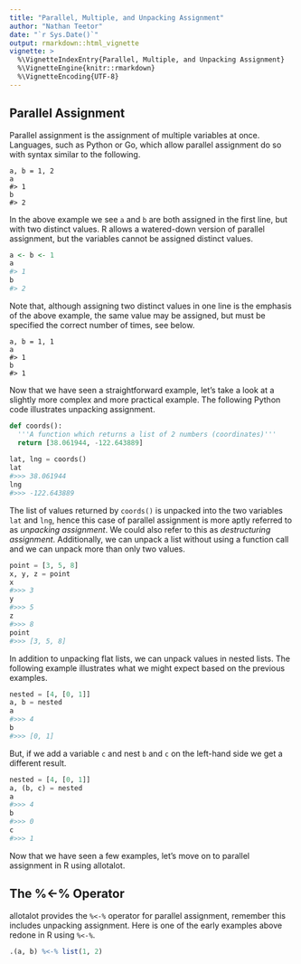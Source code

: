 ```yaml
---
title: "Parallel, Multiple, and Unpacking Assignment"
author: "Nathan Teetor"
date: "`r Sys.Date()`"
output: rmarkdown::html_vignette
vignette: >
  %\VignetteIndexEntry{Parallel, Multiple, and Unpacking Assignment}
  %\VignetteEngine{knitr::rmarkdown}
  %\VignetteEncoding{UTF-8}
---
```


## Parallel Assignment

Parallel assignment is the assignment of multiple variables at once. Languages, such as Python or Go, which allow parallel assignment do so with syntax similar to the following.

```
a, b = 1, 2
a
#> 1
b
#> 2
```

In the above example we see `a` and `b` are both assigned in the first line, but with two distinct values. R allows a watered-down version of parallel assignment, but the variables cannot be assigned distinct values.

```R
a <- b <- 1
a
#> 1
b
#> 2
```

Note that, although assigning two distinct values in one line is the emphasis of the above example, the same value may be assigned, but must be specified the correct number of times, see below.

```
a, b = 1, 1
a
#> 1
b
#> 1
```

Now that we have seen a straightforward example, let's take a look at a slightly more complex and more practical example. The following Python code illustrates unpacking assignment.

```python
def coords():
  '''A function which returns a list of 2 numbers (coordinates)'''
  return [38.061944, -122.643889]
  
lat, lng = coords()
lat
#>>> 38.061944
lng
#>>> -122.643889
```

The list of values returned by `coords()` is unpacked into the two variables `lat` and `lng`, hence this case of parallel assignment is more aptly referred to as *unpacking assignment*. We could also refer to this as *destructuring assignment*. Additionally, we can unpack a list without using a function call and we can unpack more than only two values.

```python
point = [3, 5, 8]
x, y, z = point
x
#>>> 3
y
#>>> 5
z
#>>> 8
point
#>>> [3, 5, 8]
```

In addition to unpacking flat lists, we can unpack values in nested lists. The following example illustrates what we might expect based on the previous examples.

```python
nested = [4, [0, 1]]
a, b = nested
a
#>>> 4
b
#>>> [0, 1]
```

But, if we add a variable `c` and nest `b` and `c` on the left-hand side we get a different result.

```python
nested = [4, [0, 1]]
a, (b, c) = nested
a
#>>> 4
b
#>>> 0
c
#>>> 1
```

Now that we have seen a few examples, let's move on to parallel assignment in R using allotalot.

## The %<-% Operator

allotalot provides the `%<-%` operator for parallel assignment, remember this includes unpacking assignment. Here is one of the early examples above redone in R using `%<-%`.

```r
.(a, b) %<-% list(1, 2)
```

